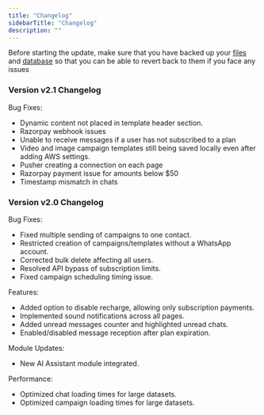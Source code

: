 ```yaml
---
title: "Changelog"
sidebarTitle: "Changelog"
description: ""
---
```


<Info>
    Before starting the update, make sure that you have backed up your <u>files</u> and <u>database</u> so that you can be able to revert back to them if you face any issues
</Info>

### Version v2.1 Changelog

Bug Fixes:

- Dynamic content not placed in template header section.
- Razorpay webhook issues
- Unable to receive messages if a user has not subscribed to a plan
- Video and image campaign templates still being saved locally even after adding AWS settings.
- Pusher creating a connection on each page
- Razorpay payment issue for amounts below $50
- Timestamp mismatch in chats

### Version v2.0 Changelog

Bug Fixes:

- Fixed multiple sending of campaigns to one contact.
- Restricted creation of campaigns/templates without a WhatsApp account.
- Corrected bulk delete affecting all users.
- Resolved API bypass of subscription limits.
- Fixed campaign scheduling timing issue.

Features:

- Added option to disable recharge, allowing only subscription payments.
- Implemented sound notifications across all pages.
- Added unread messages counter and highlighted unread chats.
- Enabled/disabled message reception after plan expiration.

Module Updates:

- New AI Assistant module integrated.

Performance:

- Optimized chat loading times for large datasets.
- Optimized campaign loading times for large datasets.
